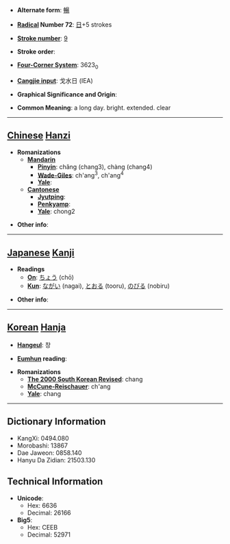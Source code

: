 * '''Alternate form''': [[暢]]

* '''[[Wiktionary:Chinese radical index| Radical]] Number 72''': [[Wiktionary:Chinese radical index 日|日]]+5 strokes

* '''[[Wiktionary:Chinese total strokes index|Stroke number]]''': [[Wiktionary:Chinese total strokes index 9|9]]

* '''Stroke order''': 

* '''[[Wiktionary:Chinese four corner index|Four-Corner System]]''': 3623<sub>0</sub>

* '''[[Wiktionary:Chinese Cangjie index|Cangjie input]]''': 戈水日 (IEA)

* '''Graphical Significance and Origin''': 

* '''Common Meaning''': a long day. bright. extended. clear

----

== [[Chinese]] [[Hanzi]] ==

* '''Romanizations'''
** '''[[Mandarin]]'''
*** '''[[Pinyin]]''': chǎng (chang3), chàng (chang4)
*** '''[[Wade-Giles]]''': ch'ang<sup>3</sup>, ch'ang<sup>4</sup>
*** '''[[Yale]]''': 
** '''[[Cantonese]]'''
*** '''[[Jyutping]]''':
*** '''[[Penkyamp]]''': 
*** '''[[Yale]]''': chong2

* '''Other info''': 

----

== [[Japanese]] [[Kanji]] ==

* '''Readings'''
** '''[[On]]''': [[ちょう]] (chō)
** '''[[Kun]]''': [[ながい]] (nagai), [[とおる]] (tooru), [[のびる]] (nobiru)

* '''Other info''':  

----

== [[Korean]] [[Hanja]] ==

* '''[[Hangeul]]''': 창

* '''[[Eumhun]] reading''': 

* '''Romanizations'''
** '''[[The 2000 South Korean Revised Romanization|The 2000 South Korean Revised]]''': chang
** '''[[McCune-Reischauer]]''': ch'ang
** '''[[Yale]]''': chang

----

== Dictionary Information ==

* KangXi: 0494.080
* Morobashi: 13867
* Dae Jaweon: 0858.140
* Hanyu Da Zidian: 21503.130

== Technical Information ==

* '''Unicode''':
** Hex: 6636
** Decimal: 26166
* '''Big5''':
** Hex: CEEB
** Decimal: 52971